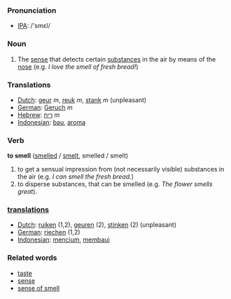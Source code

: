 === Pronunciation ===
*[[w:IPA|IPA]]: /'smεl/

=== Noun ===
# The [[sense]] that detects certain [[substance]]s in the air by means of the [[nose]] (e.g. ''I love the smell of fresh bread!'')

=== Translations ===
*[[Dutch]]: [[geur]] ''m'', [[reuk]] ''m'', [[stank]] ''m'' (unpleasant)
*[[German]]: [[Geruch]] ''m''
*[[Hebrew]]: [[ריח]] ''m''
*[[Indonesian]]: [[bau]], [[aroma]]

=== Verb ===

'''to smell''' ([[smelled]] / [[smelt]], smelled / smelt)

# to get a sensual impression from (not necessarily visible) substances in the air  (e.g. ''I can smell the fresh bread.'')
# to disperse substances, that can be smelled (e.g. ''The flower smells great'').

===[[translation|translations]]===
*[[Dutch]]: [[ruiken]] (1,2), [[geuren]] (2), [[stinken]] (2) (unpleasant)
*[[German]]: [[riechen]] (1,2)
*[[Indonesian]]: [[cium|mencium]], [[bau|membaui]]

===Related words===
*[[taste]]
*[[sense]]
*[[sense of smell]]
